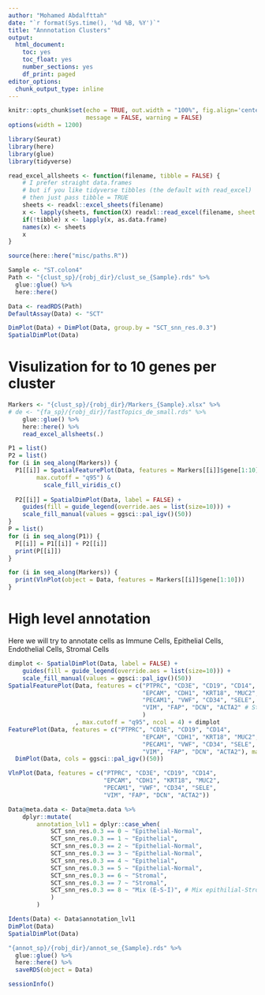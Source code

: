 ---
author: "Mohamed Abdalfttah"
date: "`r format(Sys.time(), '%d %B, %Y')`"
title: "Annnotation Clusters"
output:
  html_document:
    toc: yes
    toc_float: yes
    number_sections: yes
    df_print: paged
editor_options: 
  chunk_output_type: inline
---

```{r setup, include=FALSE}
knitr::opts_chunk$set(echo = TRUE, out.width = "100%", fig.align='center', 
                      message = FALSE, warning = FALSE)
options(width = 1200)
```

```{r}
library(Seurat)
library(here)
library(glue)
library(tidyverse)
```

```{r}
read_excel_allsheets <- function(filename, tibble = FALSE) {
    # I prefer straight data.frames
    # but if you like tidyverse tibbles (the default with read_excel)
    # then just pass tibble = TRUE
    sheets <- readxl::excel_sheets(filename)
    x <- lapply(sheets, function(X) readxl::read_excel(filename, sheet = X))
    if(!tibble) x <- lapply(x, as.data.frame)
    names(x) <- sheets
    x
}
```


```{r}
source(here::here("misc/paths.R"))

Sample <- "ST.colon4"
Path <- "{clust_sp}/{robj_dir}/clust_se_{Sample}.rds" %>%
  glue::glue() %>%
  here::here()
```

```{r, warning=FALSE, message=FALSE}
Data <- readRDS(Path)
DefaultAssay(Data) <- "SCT"
```

```{r}
DimPlot(Data) + DimPlot(Data, group.by = "SCT_snn_res.0.3")
SpatialDimPlot(Data)
```

# Visulization for to 10 genes per cluster

```{r}
Markers <- "{clust_sp}/{robj_dir}/Markers_{Sample}.xlsx" %>%
# de <- "{fa_sp}/{robj_dir}/fastTopics_de_small.rds" %>%
    glue::glue() %>%
    here::here() %>%
    read_excel_allsheets(.)
```

```{r, fig.width=20, fig.height=20}
P1 = list()
P2 = list()
for (i in seq_along(Markers)) {
  P1[[i]] = SpatialFeaturePlot(Data, features = Markers[[i]]$gene[1:10],alpha = c(0, 1), ncol = 4,
        max.cutoff = "q95") &
          scale_fill_viridis_c()
  
  P2[[i]] = SpatialDimPlot(Data, label = FALSE) + 
    guides(fill = guide_legend(override.aes = list(size=10))) + 
    scale_fill_manual(values = ggsci::pal_igv()(50))
}
P = list()
for (i in seq_along(P1)) {
  P[[i]] = P1[[i]] + P2[[i]]
  print(P[[i]])
}
```


```{r, fig.width=20, fig.height=15}
for (i in seq_along(Markers)) {
  print(VlnPlot(object = Data, features = Markers[[i]]$gene[1:10])) 
}
```

# High level annotation 
Here we will try to annotate cells as Immune Cells, Epithelial Cells, Endothelial Cells, Stromal Cells

```{r, fig.width=20, fig.height=20}
dimplot <- SpatialDimPlot(Data, label = FALSE) + 
    guides(fill = guide_legend(override.aes = list(size=10))) + 
    scale_fill_manual(values = ggsci::pal_igv()(50))
SpatialFeaturePlot(Data, features = c("PTPRC", "CD3E", "CD19", "CD14", # Immune Cells
                                      "EPCAM", "CDH1", "KRT18", "MUC2", # Epithilial Cells
                                      "PECAM1", "VWF", "CD34", "SELE", #Enothilial cells 
                                      "VIM", "FAP", "DCN", "ACTA2" # Stromal Cells
                                      )
                   , max.cutoff = "q95", ncol = 4) + dimplot
FeaturePlot(Data, features = c("PTPRC", "CD3E", "CD19", "CD14",
                                      "EPCAM", "CDH1", "KRT18", "MUC2",
                                      "PECAM1", "VWF", "CD34", "SELE",
                                      "VIM", "FAP", "DCN", "ACTA2"), max.cutoff = "q95") +
  DimPlot(Data, cols = ggsci::pal_igv()(50))

VlnPlot(Data, features = c("PTPRC", "CD3E", "CD19", "CD14",
                           "EPCAM", "CDH1", "KRT18", "MUC2",
                           "PECAM1", "VWF", "CD34", "SELE",
                           "VIM", "FAP", "DCN", "ACTA2"))

```

```{r}
Data@meta.data <- Data@meta.data %>%
    dplyr::mutate(
        annotation_lvl1 = dplyr::case_when(
            SCT_snn_res.0.3 == 0 ~ "Epithelial-Normal",
            SCT_snn_res.0.3 == 1 ~ "Epithelial",
            SCT_snn_res.0.3 == 2 ~ "Epithelial-Normal",
            SCT_snn_res.0.3 == 3 ~ "Epithelial-Normal",
            SCT_snn_res.0.3 == 4 ~ "Epithelial",
            SCT_snn_res.0.3 == 5 ~ "Epithelial-Normal",
            SCT_snn_res.0.3 == 6 ~ "Stromal",
            SCT_snn_res.0.3 == 7 ~ "Stromal",
            SCT_snn_res.0.3 == 8 ~ "Mix (E-S-I)", # Mix epithilial-Stromal-Immune
            )
        )
```

```{r}
Idents(Data) <- Data$annotation_lvl1
DimPlot(Data)
SpatialDimPlot(Data)
```

```{r}
"{annot_sp}/{robj_dir}/annot_se_{Sample}.rds" %>%
  glue::glue() %>%
  here::here() %>%
  saveRDS(object = Data)
```

```{r}
sessionInfo()
```

